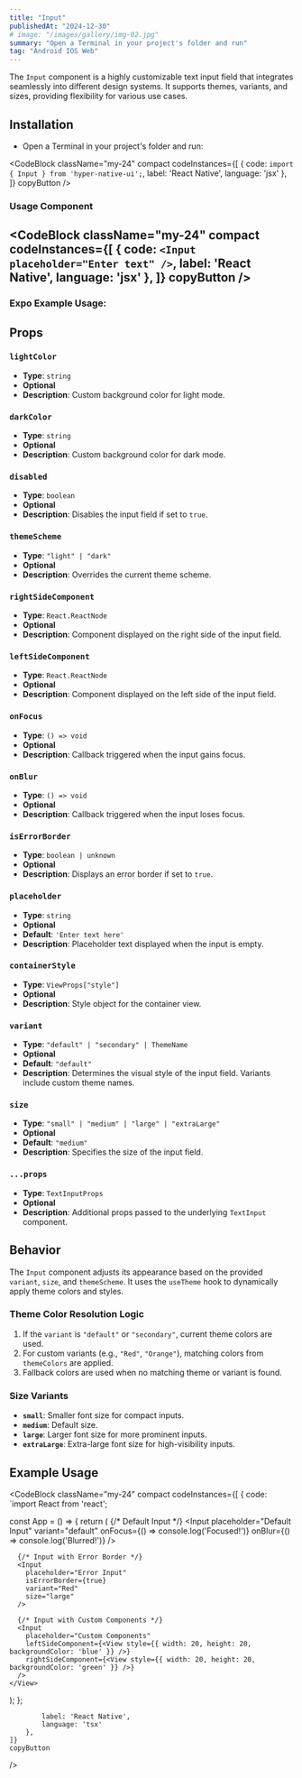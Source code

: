 ```yaml
---
title: "Input"
publishedAt: "2024-12-30"
# image: "/images/gallery/img-02.jpg"
summary: "Open a Terminal in your project's folder and run"
tag: "Android IOS Web"
---
```


The `Input` component is a highly customizable text input field that integrates seamlessly into different design systems. It supports themes, variants, and sizes, providing flexibility for various use cases.
## Installation

* Open a Terminal in your project's folder and run:


<CodeBlock className="my-24"
    compact
    codeInstances={[
        {
            code: `import { Input } from 'hyper-native-ui';`,
            label: 'React Native',
            language: 'jsx'
        },
    ]}
    copyButton
/>
### Usage Component

<CodeBlock className="my-24"
    compact
    codeInstances={[
        {
            code: `<Input placeholder="Enter text" />`,
            label: 'React Native',
            language: 'jsx'
        },
    ]}
    copyButton
/>
---
### **Expo Example Usage:**
<div 
data-snack-id="@akashmondal0/input-hyper-native-ui" 
data-snack-platform="web" 
data-snack-preview="true" 
data-snack-theme="dark" 
style={{
  "overflow":"hidden",
  "background":"#0C0D0E",
  "border":"1px solid var(--color-border)",
  "borderRadius":"4px",
  "height":"505px",
  "width":"100%"
}}></div>
<script async src="https://snack.expo.dev/embed.js"></script>

## Props

### `lightColor`
- **Type**: `string`
- **Optional**
- **Description**: Custom background color for light mode.

### `darkColor`
- **Type**: `string`
- **Optional**
- **Description**: Custom background color for dark mode.

### `disabled`
- **Type**: `boolean`
- **Optional**
- **Description**: Disables the input field if set to `true`.

### `themeScheme`
- **Type**: `"light" | "dark"`
- **Optional**
- **Description**: Overrides the current theme scheme.

### `rightSideComponent`
- **Type**: `React.ReactNode`
- **Optional**
- **Description**: Component displayed on the right side of the input field.

### `leftSideComponent`
- **Type**: `React.ReactNode`
- **Optional**
- **Description**: Component displayed on the left side of the input field.

### `onFocus`
- **Type**: `() => void`
- **Optional**
- **Description**: Callback triggered when the input gains focus.

### `onBlur`
- **Type**: `() => void`
- **Optional**
- **Description**: Callback triggered when the input loses focus.

### `isErrorBorder`
- **Type**: `boolean | unknown`
- **Optional**
- **Description**: Displays an error border if set to `true`.

### `placeholder`
- **Type**: `string`
- **Optional**
- **Default**: `'Enter text here'`
- **Description**: Placeholder text displayed when the input is empty.

### `containerStyle`
- **Type**: `ViewProps["style"]`
- **Optional**
- **Description**: Style object for the container view.

### `variant`
- **Type**: `"default" | "secondary" | ThemeName`
- **Optional**
- **Default**: `"default"`
- **Description**: Determines the visual style of the input field. Variants include custom theme names.

### `size`
- **Type**: `"small" | "medium" | "large" | "extraLarge"`
- **Optional**
- **Default**: `"medium"`
- **Description**: Specifies the size of the input field.

### `...props`
- **Type**: `TextInputProps`
- **Optional**
- **Description**: Additional props passed to the underlying `TextInput` component.

## Behavior

The `Input` component adjusts its appearance based on the provided `variant`, `size`, and `themeScheme`. It uses the `useTheme` hook to dynamically apply theme colors and styles.

### Theme Color Resolution Logic
1. If the `variant` is `"default"` or `"secondary"`, current theme colors are used.
2. For custom variants (e.g., `"Red"`, `"Orange"`), matching colors from `themeColors` are applied.
3. Fallback colors are used when no matching theme or variant is found.

### Size Variants
- **`small`**: Smaller font size for compact inputs.
- **`medium`**: Default size.
- **`large`**: Larger font size for more prominent inputs.
- **`extraLarge`**: Extra-large font size for high-visibility inputs.

## Example Usage
<CodeBlock className="my-24"
    compact
    codeInstances={[
        {
            code: `import React from 'react';

const App = () => {
  return (
    <View>
      {/* Default Input */}
      <Input
        placeholder="Default Input"
        variant="default"
        onFocus={() => console.log('Focused!')}
        onBlur={() => console.log('Blurred!')}
      />

      {/* Input with Error Border */}
      <Input
        placeholder="Error Input"
        isErrorBorder={true}
        variant="Red"
        size="large"
      />

      {/* Input with Custom Components */}
      <Input
        placeholder="Custom Components"
        leftSideComponent={<View style={{ width: 20, height: 20, backgroundColor: 'blue' }} />}
        rightSideComponent={<View style={{ width: 20, height: 20, backgroundColor: 'green' }} />}
      />
    </View>
  );
};

            label: 'React Native',
            language: 'tsx'
        },
    ]}
    copyButton
/>